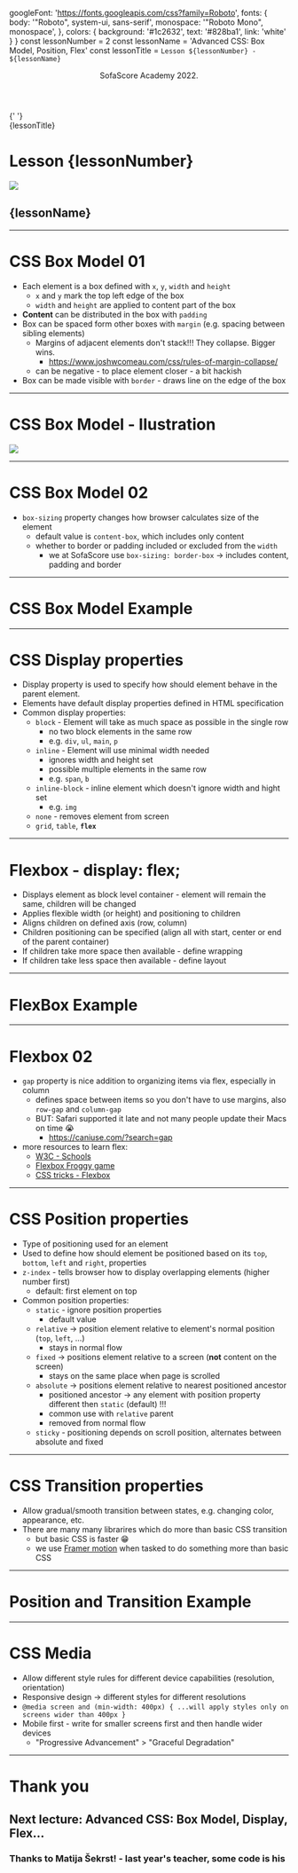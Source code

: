 
  googleFont: 'https://fonts.googleapis.com/css?family=Roboto',
  fonts: {
    body: '"Roboto", system-ui, sans-serif',
    monospace: '"Roboto Mono", monospace',
  },
  colors: {
    background: '#1c2632', text: '#828ba1', link: 'white'
  }
}
const lessonNumber = 2
const lessonName = 'Advanced CSS: Box Model, Position, Flex'
const lessonTitle = `Lesson ${lessonNumber} - ${lessonName}`

<!-- general markup for all slides -->

<Head>
  <title>{lessonTitle}</title>
</Head>

<Header>
    <div className="tC m8 white">SofaScore Academy 2022.</div>
</Header>

<Footer>
  {' '}
  <div className="tR m8 white">{lessonTitle}</div>
</Footer>

<!-- Slide 0 -->

<h1> Lesson {lessonNumber} </h1>


<img className="med-image" src={ssLogo} />

<h2>{lessonName}</h2>

---

# CSS Box Model 01

- Each element is a box defined with `x`, `y`, `width` and `height`
  - `x` and `y` mark the top left edge of the box
  - `width` and `height` are applied to content part of the box
- **Content** can be distributed in the box with `padding`
- Box can be spaced form other boxes with `margin` (e.g. spacing between sibling elements)
  - Margins of adjacent elements don't stack!!! They collapse. Bigger wins.
    - https://www.joshwcomeau.com/css/rules-of-margin-collapse/
  - can be negative - to place element closer - a bit hackish
- Box can be made visible with `border` - draws line on the edge of the box

---

# CSS Box Model - Ilustration


<img className="big-image" src={boxModel} />

---


# CSS Box Model 02

- `box-sizing` property changes how browser calculates size of the element
  - default value is `content-box`, which includes only content
  - whether to border or padding included or excluded from the `width`
    - we at SofaScore use `box-sizing: border-box` -> includes content, padding and border

---

<Invert>

# CSS Box Model Example

</Invert>

---

# CSS Display properties

- Display property is used to specify how should element behave in the parent element.
- Elements have default display properties defined in HTML specification
- Common display properties:
  - `block` - Element will take as much space as possible in the single row
    - no two block elements in the same row
    - e.g. `div`, `ul`, `main`, `p`
  - `inline` - Element will use minimal width needed
    - ignores width and height set
    - possible multiple elements in the same row
    - e.g. `span`, `b`
  - `inline-block` - inline element which doesn't ignore width and hight set
    - e.g. `img`
  - `none` - removes element from screen
  - `grid`, `table`, **`flex`**

---

# Flexbox - display: flex;

- Displays element as block level container - element will remain the same, children will be changed
- Applies flexible width (or height) and positioning to children
- Aligns children on defined axis (row, column)
- Children positioning can be specified (align all with start, center or end of the parent container)
- If children take more space then available - define wrapping
- If children take less space then available - define layout

---

<Invert>

# FlexBox Example

</Invert>

---


# Flexbox 02

- `gap` property is nice addition to organizing items via flex, especially in column
  - defines space between items so you don't have to use margins, also `row-gap` and `column-gap`
  - BUT: Safari supported it late and not many people update their Macs on time 😭
    - https://caniuse.com/?search=gap
- more resources to learn flex:
  - [W3C - Schools](https://www.w3schools.com/css/css3_flexbox.asp)
  - [Flexbox Froggy game](https://flexboxfroggy.com/)
  - [CSS tricks - Flexbox](https://css-tricks.com/snippets/css/a-guide-to-flexbox/)

---

# CSS Position properties

- Type of positioning used for an element
- Used to define how should element be positioned based on its `top`, `bottom`, `left` and `right`, properties
- `z-index` - tells browser how to display overlapping elements (higher number first)
  - default: first element on top
- Common position properties:
  - `static` - ignore position properties
    - default value
  - `relative` -> position element relative to element's normal position (`top`, `left`, ...)
    - stays in normal flow
  - `fixed` -> positions element relative to a screen (**not** content on the screen)
    - stays on the same place when page is scrolled
  - `absolute` -> positions element relative to nearest positioned ancestor 
    - positioned ancestor -> any element with position property different then `static` (default) !!!
    - common use with `relative` parent
    - removed from normal flow
  - `sticky` - positioning depends on scroll position, alternates between absolute and fixed

---

# CSS Transition properties

- Allow gradual/smooth transition between states, e.g. changing color, appearance, etc.
- There are many many librarires which do more than basic CSS transition
  - but basic CSS is faster 😁
  - we use [Framer motion](https://www.framer.com/tutorials/) when tasked to do something more than basic CSS

---

<Invert>

# Position and Transition Example

</Invert>

---

# CSS Media

- Allow different style rules for different device capabilities (resolution, orientation)
- Responsive design -> different styles for different resolutions
- `@media screen and (min-width: 400px) { ...will apply styles only on screens wider than 400px }`
- Mobile first - write for smaller screens first and then handle wider devices
  - "Progressive Advancement" > "Graceful Degradation"


---

# Thank you

## Next lecture: Advanced CSS: Box Model, Display, Flex...

### Thanks to **Matija Šekrst**! - last year's teacher, some code is his
